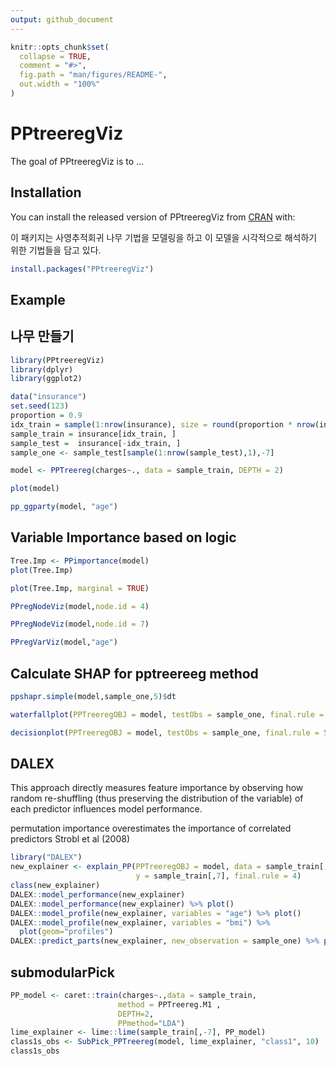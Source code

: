```yaml
---
output: github_document
---
```


<!-- README.md is generated from README.Rmd. Please edit that file -->

```r
knitr::opts_chunk$set(
  collapse = TRUE,
  comment = "#>",
  fig.path = "man/figures/README-",
  out.width = "100%"
)
```

# PPtreeregViz

<!-- badges: start -->
<!-- badges: end -->

The goal of PPtreeregViz is to ...

## Installation

You can install the released version of PPtreeregViz from [CRAN](https://CRAN.R-project.org) with:

이 패키지는 사영추적회귀 나무 기법을 모델링을 하고 이 모델을 시각적으로 해석하기 위한 기법들을 담고 있다.

``` r
install.packages("PPtreeregViz")
```

## Example

## 나무 만들기
```r
library(PPtreeregViz)
library(dplyr)
library(ggplot2)

data("insurance")
set.seed(123)
proportion = 0.9
idx_train = sample(1:nrow(insurance), size = round(proportion * nrow(insurance)))
sample_train = insurance[idx_train, ]
sample_test =  insurance[-idx_train, ]
sample_one <- sample_test[sample(1:nrow(sample_test),1),-7]

model <- PPTreereg(charges~., data = sample_train, DEPTH = 2)

plot(model)
```

```r
pp_ggparty(model, "age")
```


## Variable Importance based on logic
```r
Tree.Imp <- PPimportance(model) 
plot(Tree.Imp)
```
```r
plot(Tree.Imp, marginal = TRUE)
```
```r
PPregNodeViz(model,node.id = 4)
```

```r
PPregNodeViz(model,node.id = 7)
```

```r
PPregVarViz(model,"age")
```



## Calculate SHAP for pptreereeg method

```r
ppshapr.simple(model,sample_one,5)$dt
```
```r
waterfallplot(PPTreeregOBJ = model, testObs = sample_one, final.rule = 5, method="simple") 
```

```r
decisionplot(PPTreeregOBJ = model, testObs = sample_one, final.rule = 5, method="simple",varImp = "shapImp" ) 
```


## DALEX

This approach directly measures feature importance by observing how random re-shuffling (thus preserving the distribution of the variable) of each predictor influences model performance.

permutation importance overestimates the importance of correlated predictors Strobl et al (2008)
```r
library("DALEX")
new_explainer <- explain_PP(PPTreeregOBJ = model, data = sample_train[,-7], 
                            y = sample_train[,7], final.rule = 4)
class(new_explainer)
DALEX::model_performance(new_explainer)
DALEX::model_performance(new_explainer) %>% plot()
DALEX::model_profile(new_explainer, variables = "age") %>% plot()
DALEX::model_profile(new_explainer, variables = "bmi") %>%
  plot(geom="profiles")
DALEX::predict_parts(new_explainer, new_observation = sample_one) %>% plot()
```


## submodularPick 

```r
PP_model <- caret::train(charges~.,data = sample_train,
                        method = PPTreereg.M1 ,
                        DEPTH=2,
                        PPmethod="LDA")
lime_explainer <- lime::lime(sample_train[,-7], PP_model)
class1s_obs <- SubPick_PPTreereg(model, lime_explainer, "class1", 10) 
class1s_obs 
```
 
